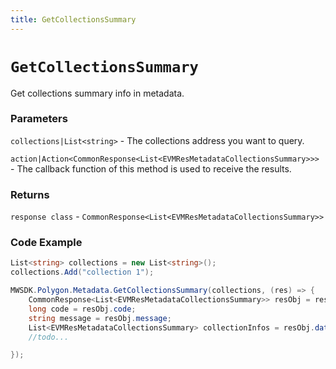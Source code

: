 ```yaml
---
title: GetCollectionsSummary
---
```


# `GetCollectionsSummary`

Get collections summary info in metadata.
### Parameters
`collections|List<string>` - The collections address you want to query.

`action|Action<CommonResponse<List<EVMResMetadataCollectionsSummary>>>` - The callback function of this method is used to receive the results.

### Returns
`response class` - `CommonResponse<List<EVMResMetadataCollectionsSummary>>`

### Code Example
```csharp
List<string> collections = new List<string>();
collections.Add("collection 1");

MWSDK.Polygon.Metadata.GetCollectionsSummary(collections, (res) => {
    CommonResponse<List<EVMResMetadataCollectionsSummary>> resObj = res;
    long code = resObj.code;
    string message = resObj.message;
    List<EVMResMetadataCollectionsSummary> collectionInfos = resObj.data;
    //todo...

});
```